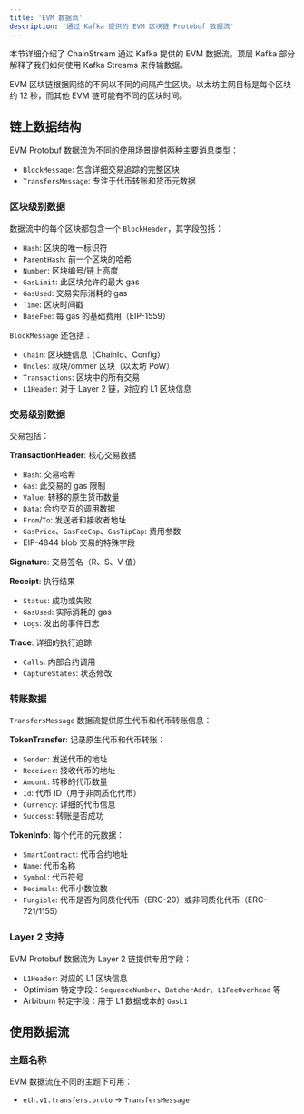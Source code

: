 ```yaml
---
title: 'EVM 数据流'
description: '通过 Kafka 提供的 EVM 区块链 Protobuf 数据流'
---
```


本节详细介绍了 ChainStream 通过 Kafka 提供的 EVM 数据流。顶层 Kafka 部分解释了我们如何使用 Kafka Streams 来传输数据。

EVM 区块链根据网络的不同以不同的间隔产生区块。以太坊主网目标是每个区块约 12 秒，而其他 EVM 链可能有不同的区块时间。

## 链上数据结构

EVM Protobuf 数据流为不同的使用场景提供两种主要消息类型：

- `BlockMessage`: 包含详细交易追踪的完整区块
- `TransfersMessage`: 专注于代币转账和货币元数据

### 区块级别数据

数据流中的每个区块都包含一个 `BlockHeader`，其字段包括：

- `Hash`: 区块的唯一标识符
- `ParentHash`: 前一个区块的哈希
- `Number`: 区块编号/链上高度
- `GasLimit`: 此区块允许的最大 gas
- `GasUsed`: 交易实际消耗的 gas
- `Time`: 区块时间戳
- `BaseFee`: 每 gas 的基础费用（EIP-1559）

`BlockMessage` 还包括：

- `Chain`: 区块链信息（ChainId、Config）
- `Uncles`: 叔块/ommer 区块（以太坊 PoW）
- `Transactions`: 区块中的所有交易
- `L1Header`: 对于 Layer 2 链，对应的 L1 区块信息

### 交易级别数据

交易包括：

**TransactionHeader**: 核心交易数据
- `Hash`: 交易哈希
- `Gas`: 此交易的 gas 限制
- `Value`: 转移的原生货币数量
- `Data`: 合约交互的调用数据
- `From`/`To`: 发送者和接收者地址
- `GasPrice`、`GasFeeCap`、`GasTipCap`: 费用参数
- EIP-4844 blob 交易的特殊字段

**Signature**: 交易签名（R、S、V 值）

**Receipt**: 执行结果
- `Status`: 成功或失败
- `GasUsed`: 实际消耗的 gas
- `Logs`: 发出的事件日志

**Trace**: 详细的执行追踪
- `Calls`: 内部合约调用
- `CaptureStates`: 状态修改

### 转账数据

`TransfersMessage` 数据流提供原生代币和代币转账信息：

**TokenTransfer**: 记录原生代币和代币转账：
- `Sender`: 发送代币的地址
- `Receiver`: 接收代币的地址
- `Amount`: 转移的代币数量
- `Id`: 代币 ID（用于非同质化代币）
- `Currency`: 详细的代币信息
- `Success`: 转账是否成功

**TokenInfo**: 每个代币的元数据：
- `SmartContract`: 代币合约地址
- `Name`: 代币名称
- `Symbol`: 代币符号
- `Decimals`: 代币小数位数
- `Fungible`: 代币是否为同质化代币（ERC-20）或非同质化代币（ERC-721/1155）

### Layer 2 支持

EVM Protobuf 数据流为 Layer 2 链提供专用字段：

- `L1Header`: 对应的 L1 区块信息
- Optimism 特定字段：`SequenceNumber`、`BatcherAddr`、`L1FeeOverhead` 等
- Arbitrum 特定字段：用于 L1 数据成本的 `GasL1`

## 使用数据流

### 主题名称

EVM 数据流在不同的主题下可用：

- `eth.v1.transfers.proto` → `TransfersMessage`
